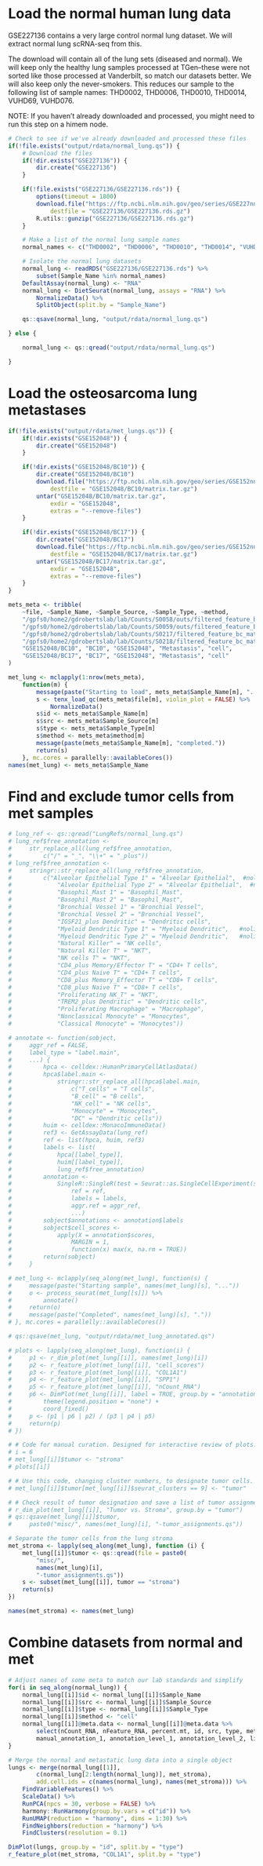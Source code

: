 # Load the normal human lung data
GSE227136 contains a very large control normal lung dataset. We will extract normal lung scRNA-seq from this.

The download will contain all of the lung sets (diseased and normal). We will keep only the healthy lung samples processed at TGen--these were not sorted like those processed at Vanderbilt, so match our datasets better. We will also keep only the never-smokers. This reduces our sample to the following list of sample names: THD0002, THD0006, THD0010, THD0014, VUHD69, VUHD076.

NOTE: If you haven't already downloaded and processed, you might need to run this step on a himem node.

```r
# Check to see if we've already downloaded and processed these files
if(!file.exists("output/rdata/normal_lung.qs")) {
    # Download the files
    if(!dir.exists("GSE227136")) {
        dir.create("GSE227136")
    }

    if(!file.exists("GSE227136/GSE227136.rds")) {
        options(timeout = 1800)
        download.file("https://ftp.ncbi.nlm.nih.gov/geo/series/GSE227nnn/GSE227136/suppl/GSE227136%5FILD%5Fall%5Fcelltypes%5FSeurat.rds.gz",
            destfile = "GSE227136/GSE227136.rds.gz")
        R.utils::gunzip("GSE227136/GSE227136.rds.gz")
    }

    # Make a list of the normal lung sample names
    normal_names <- c("THD0002", "THD0006", "THD0010", "THD0014", "VUHD69", "VUHD076")

    # Isolate the normal lung datasets
    normal_lung <- readRDS("GSE227136/GSE227136.rds") %>%
        subset(Sample_Name %in% normal_names)
    DefaultAssay(normal_lung) <- "RNA"
    normal_lung <- DietSeurat(normal_lung, assays = "RNA") %>%
        NormalizeData() %>%
        SplitObject(split.by = "Sample_Name")

    qs::qsave(normal_lung, "output/rdata/normal_lung.qs")

} else {

    normal_lung <- qs::qread("output/rdata/normal_lung.qs")

}
```

# Load the osteosarcoma lung metastases

```r
if(!file.exists("output/rdata/met_lungs.qs")) {
    if(!dir.exists("GSE152048")) {
        dir.create("GSE152048")
    }

    if(!dir.exists("GSE152048/BC10")) {
        dir.create("GSE152048/BC10")
        download.file("https://ftp.ncbi.nlm.nih.gov/geo/series/GSE152nnn/GSE152048/suppl/GSE152048%5FBC10.matrix.tar.gz",
            destfile = "GSE152048/BC10/matrix.tar.gz")
        untar("GSE152048/BC10/matrix.tar.gz",
            exdir = "GSE152048",
            extras = "--remove-files")
    }

    if(!dir.exists("GSE152048/BC17")) {
        dir.create("GSE152048/BC17")
        download.file("https://ftp.ncbi.nlm.nih.gov/geo/series/GSE152nnn/GSE152048/suppl/GSE152048%5FBC17.matrix.tar.gz",
            destfile = "GSE152048/BC17/matrix.tar.gz")
        untar("GSE152048/BC17/matrix.tar.gz",
            exdir = "GSE152048",
            extras = "--remove-files")
    }
}

mets_meta <- tribble(
    ~file, ~Sample_Name, ~Sample_Source, ~Sample_Type, ~method,
    "/gpfs0/home2/gdrobertslab/lab/Counts/S0058/outs/filtered_feature_bc_matrix", "S0058", "Roberts Lab", "Metastasis", "cell",
    "/gpfs0/home2/gdrobertslab/lab/Counts/S0059/outs/filtered_feature_bc_matrix", "S0059",  "Roberts Lab", "Metastasis", "cell",
    "/gpfs0/home2/gdrobertslab/lab/Counts/S0217/filtered_feature_bc_matrix", "S0217", "Roberts Lab", "Metastasis", "nucleus",
    "/gpfs0/home2/gdrobertslab/lab/Counts/S0218/filtered_feature_bc_matrix", "S0218", "Roberts Lab", "Metastasis", "nucleus",
    "GSE152048/BC10", "BC10", "GSE152048", "Metastasis", "cell",
    "GSE152048/BC17", "BC17", "GSE152048", "Metastasis", "cell"
)

met_lung <- mclapply(1:nrow(mets_meta),
    function(m) {
        message(paste("Starting to load", mets_meta$Sample_Name[m], "..."))
        s <- tenx_load_qc(mets_meta$file[m], violin_plot = FALSE) %>%
            NormalizeData()
        s$id <- mets_meta$Sample_Name[m]
        s$src <- mets_meta$Sample_Source[m]
        s$type <- mets_meta$Sample_Type[m]
        s$method <- mets_meta$method[m]
        message(paste(mets_meta$Sample_Name[m], "completed."))
        return(s)
    }, mc.cores = parallelly::availableCores())
names(met_lung) <- mets_meta$Sample_Name
```

# Find and exclude tumor cells from met samples

```r
# lung_ref <- qs::qread("LungRefs/normal_lung.qs")
# lung_ref$free_annotation <-
#     str_replace_all(lung_ref$free_annotation,
#         c("/" = "_", "\\+" = "_plus"))
# lung_ref$free_annotation <-
#     stringr::str_replace_all(lung_ref$free_annotation,
#         c("Alveolar Epithelial Type 1" = "Alveolar Epithelial",  #nolint
#             "Alveolar Epithelial Type 2" = "Alveolar Epithelial",  #nolint
#             "Basophil_Mast 1" = "Basophil_Mast",
#             "Basophil_Mast 2" = "Basophil_Mast",
#             "Bronchial Vessel 1" = "Bronchial Vessel",
#             "Bronchial Vessel 2" = "Bronchial Vessel",
#             "IGSF21_plus Dendritic" = "Dendritic cells",
#             "Myeloid Dendritic Type 1" = "Myeloid Dendritic",   #nolint
#             "Myeloid Dendritic Type 2" = "Myeloid Dendritic",   #nolint
#             "Natural Killer" = "NK cells",
#             "Natural Killer T" = "NKT",
#             "NK cells T" = "NKT",
#             "CD4_plus Memory/Effector T" = "CD4+ T cells",
#             "CD4_plus Naive T" = "CD4+ T cells",
#             "CD8_plus Memory_Effector T" = "CD8+ T cells",
#             "CD8_plus Naive T" = "CD8+ T cells",
#             "Proliferating NK_T" = "NKT",
#             "TREM2_plus Dendritic" = "Dendritic cells",
#             "Proliferating Macrophage" = "Macrophage",
#             "Nonclassical Monocyte" = "Monocytes",
#             "Classical Monocyte" = "Monocytes"))

# annotate <- function(sobject,
#     aggr_ref = FALSE,
#     label_type = "label.main",
#     ...) {
#         hpca <- celldex::HumanPrimaryCellAtlasData()
#         hpca$label.main <-
#             stringr::str_replace_all(hpca$label.main,
#                 c("T_cells" = "T cells",
#                 "B_cell" = "B cells",
#                 "NK_cell" = "NK cells",
#                 "Monocyte" = "Monocytes",
#                 "DC" = "Dendritic cells"))
#         huim <- celldex::MonacoImmuneData()
#         ref3 <- GetAssayData(lung_ref)
#         ref <- list(hpca, huim, ref3)
#         labels <- list(
#             hpca[[label_type]],
#             huim[[label_type]],
#             lung_ref$free_annotation)
#         annotation <-
#             SingleR::SingleR(test = Seurat::as.SingleCellExperiment(sobject),
#                 ref = ref,
#                 labels = labels,
#                 aggr.ref = aggr_ref,
#                 ...)
#         sobject$annotations <- annotation$labels
#         sobject$cell_scores <-
#             apply(X = annotation$scores,
#                 MARGIN = 1,
#                 function(x) max(x, na.rm = TRUE))
#         return(sobject)
#     }

# met_lung <- mclapply(seq_along(met_lung), function(s) {
#     message(paste("Starting sample", names(met_lung)[s], "..."))
#     o <- process_seurat(met_lung[[s]]) %>%
#         annotate()
#     return(o)
#     message(paste("Completed", names(met_lung)[s], "."))
# }, mc.cores = parallelly::availableCores())

# qs::qsave(met_lung, "output/rdata/met_lung_annotated.qs")

# plots <- lapply(seq_along(met_lung), function(i) {
#     p1 <- r_dim_plot(met_lung[[i]], names(met_lung)[i])
#     p2 <- r_feature_plot(met_lung[[i]], "cell_scores")
#     p3 <- r_feature_plot(met_lung[[i]], "COL1A1")
#     p4 <- r_feature_plot(met_lung[[i]], "SPP1")
#     p5 <- r_feature_plot(met_lung[[i]], "nCount_RNA")
#     p6 <- DimPlot(met_lung[[i]], label = TRUE, group.by = "annotations") +
#         theme(legend.position = "none") +
#         coord_fixed()
#     p <- (p1 | p6 | p2) / (p3 | p4 | p5)
#     return(p)
# })

# # Code for manual curation. Designed for interactive review of plots.
# i = 6
# met_lung[[i]]$tumor <- "stroma"
# plots[[i]]

# # Use this code, changing cluster numbers, to designate tumor cells.
# met_lung[[i]]$tumor[met_lung[[i]]$seurat_clusters == 9] <- "tumor"

# # Check result of tumor designation and save a list of tumor assignments.
# r_dim_plot(met_lung[[i]], "Tumor vs. Stroma", group.by = "tumor")
# qs::qsave(met_lung[[i]]$tumor,
#     paste0("misc/", names(met_lung)[i], "-tumor_assignments.qs"))

# Separate the tumor cells from the lung stroma
met_stroma <- lapply(seq_along(met_lung), function (i) {
    met_lung[[i]]$tumor <- qs::qread(file = paste0(
        "misc/",
        names(met_lung)[i],
        "-tumor_assignments.qs"))
    s <- subset(met_lung[[i]], tumor == "stroma")
    return(s)
})

names(met_stroma) <- names(met_lung)
```

# Combine datasets from normal and met

```r
# Adjust names of some meta to match our lab standards and simplify
for(i in seq_along(normal_lung)) {
    normal_lung[[i]]$id <- normal_lung[[i]]$Sample_Name
    normal_lung[[i]]$src <- normal_lung[[i]]$Sample_Source
    normal_lung[[i]]$type <- normal_lung[[i]]$Sample_Type
    normal_lung[[i]]$method <- "cell"
    normal_lung[[i]]@meta.data <- normal_lung[[i]]@meta.data %>%
        select(nCount_RNA, nFeature_RNA, percent.mt, id, src, type, method,
        manual_annotation_1, annotation_level_1, annotation_level_2, lineage)
}

# Merge the normal and metastatic lung data into a single object
lungs <- merge(normal_lung[[1]],
        c(normal_lung[2:length(normal_lung)], met_stroma),
        add.cell.ids = c(names(normal_lung), names(met_stroma))) %>%
    FindVariableFeatures() %>%
    ScaleData() %>%
    RunPCA(npcs = 30, verbose = FALSE) %>%
    harmony::RunHarmony(group.by.vars = c("id")) %>%
    RunUMAP(reduction = "harmony", dims = 1:30) %>%
    FindNeighbors(reduction = "harmony") %>%
    FindClusters(resolution = 0.1)

DimPlot(lungs, group.by = "id", split.by = "type")
r_feature_plot(met_stroma, "COL1A1", split.by = "type")
```


```r

```
